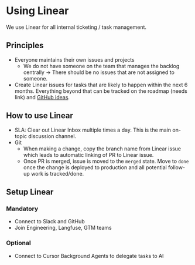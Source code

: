 # Using Linear

We use Linear for all internal ticketing / task management.

## Principles

- Everyone maintains their own issues and projects
  - We do not have someone on the team that manages the backlog centrally -> There should be no issues that are not assigned to someone.
- Create Linear issues for tasks that are likely to happen within the next 6 months. Everything beyond that can be tracked on the roadmap (needs link) and [GitHub ideas](/ideas).

## How to use Linear

- SLA: Clear out Linear Inbox multiple times a day. This is the main on-topic discussion channel.
- Git
  - When making a change, copy the branch name from Linear issue which leads to automatic linking of PR to Linear issue.
  - Once PR is merged, issue is moved to the `merged` state. Move to `done` once the change is deployed to production and all potential follow-up work is tracked/done.

## Setup Linear

### Mandatory

- Connect to Slack and GitHub
- Join Engineering, Langfuse, GTM teams

### Optional

- Connect to Cursor Background Agents to delegate tasks to AI
